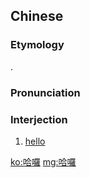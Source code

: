 {{also|哈啰}}
==Chinese==
{{zh-forms|s=哈啰|alt=哈羅}}

===Etymology===
{{bor|zh|en|hello}}.

===Pronunciation===
{{zh-pron
|m=hāluó
|c=haa1 lo4-2
|mn=ha-lo
|h=pfs=ha-lô
|cat=intj
}}

===Interjection===
{{zh-interj}}

# {{lb|zh|rare|jocular}} [[hello]]

[[ko:哈囉]]
[[mg:哈囉]]